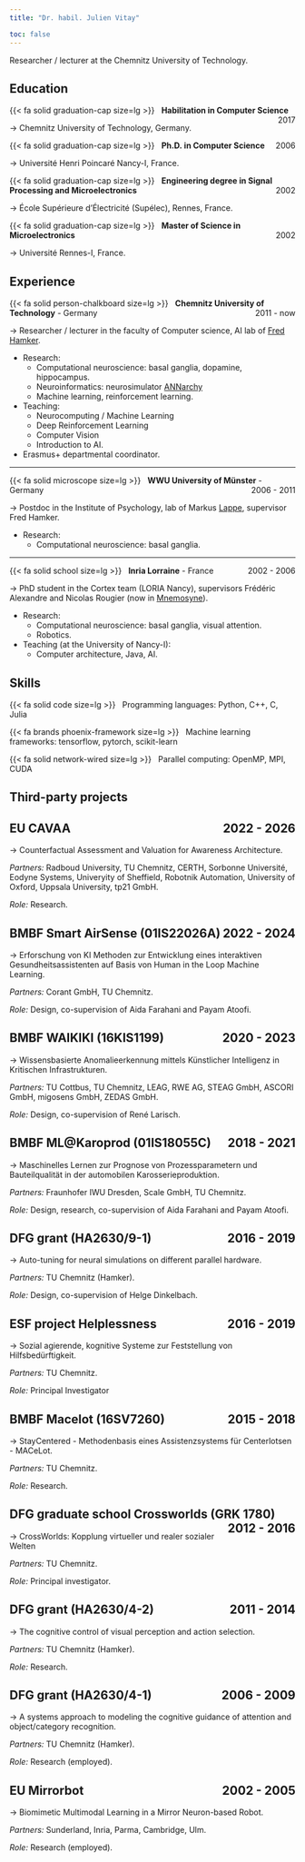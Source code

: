 ```yaml
---
title: "Dr. habil. Julien Vitay"

toc: false
---
```


Researcher / lecturer at the Chemnitz University of Technology.


## Education

{{< fa solid graduation-cap size=lg >}} &nbsp; **Habilitation in Computer Science**
<span style="float:right;">2017</span>

$\rightarrow$ Chemnitz University of Technology, Germany.


{{< fa solid graduation-cap size=lg >}} &nbsp; **Ph.D. in Computer Science** 
<span style="float:right;">2006</span>

$\rightarrow$ Université Henri Poincaré Nancy-I, France.



{{< fa solid graduation-cap size=lg >}} &nbsp; **Engineering degree in Signal Processing and Microelectronics**
<span style="float:right;">2002</span>

$\rightarrow$ École Supérieure d'Électricité (Supélec), Rennes, France.



{{< fa solid graduation-cap size=lg >}} &nbsp; **Master of Science in Microelectronics**
<span style="float:right;">2002</span>

$\rightarrow$ Université Rennes-I, France.


## Experience


{{< fa solid person-chalkboard size=lg >}} &nbsp; **Chemnitz University of Technology** - Germany
<span style="float:right;">2011 - now</span>

$\rightarrow$ Researcher / lecturer in the faculty of Computer science, AI lab of [Fred Hamker](https://www.tu-chemnitz.de/informatik/KI).

* Research: 
    * Computational neuroscience: basal ganglia, dopamine, hippocampus.
    * Neuroinformatics: neurosimulator [ANNarchy](https://github.com/ANNarchy/ANNarchy)
    * Machine learning, reinforcement learning.
* Teaching: 
    * Neurocomputing / Machine Learning
    * Deep Reinforcement Learning
    * Computer Vision
    * Introduction to AI.
* Erasmus+ departmental coordinator.

---

{{< fa solid microscope size=lg >}} &nbsp; **WWU University of Münster**  - Germany
<span style="float:right;">2006 - 2011</span>

$\rightarrow$ Postdoc in the Institute of Psychology, lab of Markus [Lappe](https://www.uni-muenster.de/PsyIFP/AELappe), supervisor Fred Hamker.

* Research: 
    * Computational neuroscience: basal ganglia.

---

{{< fa solid school size=lg >}} &nbsp; **Inria Lorraine** - France
<span style="float:right;">2002 - 2006</span>

$\rightarrow$ PhD student in the Cortex team (LORIA Nancy), supervisors Frédéric Alexandre and Nicolas Rougier (now in [Mnemosyne](https://team.inria.fr/mnemosyne/)).

* Research: 
    * Computational neuroscience: basal ganglia, visual attention.
    * Robotics.
* Teaching (at the University of Nancy-I):
    * Computer architecture, Java, AI. 

## Skills

{{< fa solid code size=lg >}} &nbsp; Programming languages: Python, C++, C, Julia

{{< fa brands phoenix-framework size=lg >}} &nbsp; Machine learning frameworks: tensorflow, pytorch, scikit-learn

{{< fa solid network-wired size=lg >}} &nbsp; Parallel computing: OpenMP, MPI, CUDA

## Third-party projects

::: {.callout-note collapse="true" icon="false"}
## EU CAVAA <span style="float:right;">2022 - 2026</span>

$\rightarrow$ Counterfactual Assessment and Valuation for Awareness Architecture.

*Partners:* Radboud University, TU Chemnitz, CERTH, Sorbonne Université, Eodyne Systems, Univeryity of Sheffield, Robotnik Automation, University of Oxford, Uppsala University, tp21 GmbH.

*Role:* Research.
:::


::: {.callout-note collapse="true" icon="false"}
## BMBF Smart AirSense (01IS22026A) <span style="float:right;">2022 - 2024</span>

$\rightarrow$ Erforschung von KI Methoden zur Entwicklung eines interaktiven Gesundheitsassistenten auf Basis von Human in the Loop Machine Learning.

*Partners:* Corant GmbH, TU Chemnitz.

*Role:* Design, co-supervision of Aida Farahani and Payam Atoofi.
:::

::: {.callout-note collapse="true" icon="false"}
## BMBF WAIKIKI (16KIS1199) <span style="float:right;">2020 - 2023</span>

$\rightarrow$ Wissensbasierte Anomalieerkennung mittels Künstlicher Intelligenz in Kritischen Infrastrukturen.

*Partners:* TU Cottbus, TU Chemnitz, LEAG, RWE AG, STEAG GmbH, ASCORI GmbH, migosens GmbH, ZEDAS GmbH.

*Role:* Design, co-supervision of René Larisch.
:::

::: {.callout-note collapse="true" icon="false"}
## BMBF ML@Karoprod (01IS18055C) <span style="float:right;">2018 - 2021</span>

$\rightarrow$ Maschinelles Lernen zur Prognose von Prozessparametern und Bauteilqualität in der automobilen Karosserieproduktion.

*Partners:* Fraunhofer IWU Dresden, Scale GmbH, TU Chemnitz.

*Role:* Design, research, co-supervision of Aida Farahani and Payam Atoofi.
:::


::: {.callout-note collapse="true" icon="false"}
## DFG grant (HA2630/9-1) <span style="float:right;">2016 - 2019</span>

$\rightarrow$ Auto-tuning for neural simulations on different parallel hardware.

*Partners:* TU Chemnitz (Hamker).

*Role:* Design, co-supervision of Helge Dinkelbach.
:::


::: {.callout-note collapse="true" icon="false"}
## ESF project Helplessness  <span style="float:right;">2016 - 2019</span>

$\rightarrow$ Sozial agierende, kognitive Systeme zur Feststellung von Hilfsbedürftigkeit.

*Partners:* TU Chemnitz.

*Role:* Principal Investigator
:::


::: {.callout-note collapse="true" icon="false"}
## BMBF Macelot (16SV7260) <span style="float:right;">2015 - 2018</span>

$\rightarrow$ StayCentered - Methodenbasis eines Assistenzsystems für Centerlotsen - MACeLot.

*Partners:* TU Chemnitz.

*Role:* Research.
:::

::: {.callout-note collapse="true" icon="false"}
## DFG graduate school Crossworlds (GRK 1780) <span style="float:right;">2012 - 2016</span>

$\rightarrow$ CrossWorlds: Kopplung virtueller und realer sozialer Welten

*Partners:* TU Chemnitz.

*Role:* Principal investigator.
:::

::: {.callout-note collapse="true" icon="false"}
## DFG grant (HA2630/4-2) <span style="float:right;">2011 - 2014</span>

$\rightarrow$ The cognitive control of visual perception and action selection.

*Partners:* TU Chemnitz (Hamker).

*Role:* Research.
:::


::: {.callout-note collapse="true" icon="false"}
## DFG grant (HA2630/4-1) <span style="float:right;">2006 - 2009</span>

$\rightarrow$ A systems approach to modeling the cognitive guidance of attention and object/category recognition.

*Partners:* TU Chemnitz (Hamker).

*Role:* Research (employed).
:::


::: {.callout-note collapse="true" icon="false"}
## EU Mirrorbot <span style="float:right;">2002 - 2005</span>

$\rightarrow$ Biomimetic Multimodal Learning in a Mirror Neuron-based Robot.

*Partners:* Sunderland, Inria, Parma, Cambridge, Ulm.

*Role:* Research (employed).
:::


